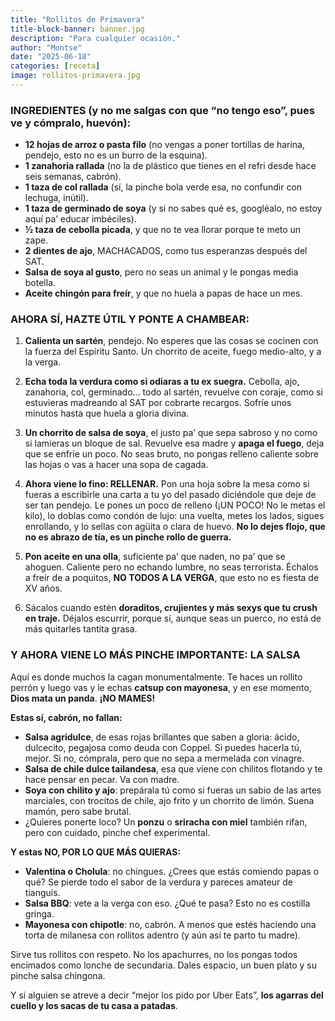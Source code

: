 ```yaml
---
title: "Rollitos de Primavera"
title-block-banner: banner.jpg
description: "Para cualquier ocasión."
author: "Montse"
date: "2025-06-18"
categories: [receta]
image: rollitos-primavera.jpg
---
```


### INGREDIENTES (y no me salgas con que “no tengo eso”, pues ve y cómpralo, huevón):

* **12 hojas de arroz o pasta filo** (no vengas a poner tortillas de harina, pendejo, esto no es un burro de la esquina).
* **1 zanahoria rallada** (no la de plástico que tienes en el refri desde hace seis semanas, cabrón).
* **1 taza de col rallada** (sí, la pinche bola verde esa, no confundir con lechuga, inútil).
* **1 taza de germinado de soya** (y si no sabes qué es, googléalo, no estoy aquí pa’ educar imbéciles).
* **½ taza de cebolla picada**, y que no te vea llorar porque te meto un zape.
* **2 dientes de ajo**, MACHACADOS, como tus esperanzas después del SAT.
* **Salsa de soya al gusto**, pero no seas un animal y le pongas media botella.
* **Aceite chingón para freír**, y que no huela a papas de hace un mes.

### AHORA SÍ, HAZTE ÚTIL Y PONTE A CHAMBEAR:

1. **Calienta un sartén**, pendejo. No esperes que las cosas se cocinen con la fuerza del Espíritu Santo. Un chorrito de aceite, fuego medio-alto, y a la verga.

2. **Echa toda la verdura como si odiaras a tu ex suegra.** Cebolla, ajo, zanahoria, col, germinado... todo al sartén, revuelve con coraje, como si estuvieras madreando al SAT por cobrarte recargos. Sofríe unos minutos hasta que huela a gloria divina.

3. **Un chorrito de salsa de soya**, el justo pa’ que sepa sabroso y no como si lamieras un bloque de sal. Revuelve esa madre y **apaga el fuego**, deja que se enfríe un poco. No seas bruto, no pongas relleno caliente sobre las hojas o vas a hacer una sopa de cagada.

4. **Ahora viene lo fino: RELLENAR.** Pon una hoja sobre la mesa como si fueras a escribirle una carta a tu yo del pasado diciéndole que deje de ser tan pendejo. Le pones un poco de relleno (¡UN POCO! No le metas el kilo), lo doblas como condón de lujo: una vuelta, metes los lados, sigues enrollando, y lo sellas con agüita o clara de huevo. **No lo dejes flojo, que no es abrazo de tía, es un pinche rollo de guerra.**

5. **Pon aceite en una olla**, suficiente pa’ que naden, no pa’ que se ahoguen. Caliente pero no echando lumbre, no seas terrorista. Échalos a freír de a poquitos, **NO TODOS A LA VERGA**, que esto no es fiesta de XV años.

6. Sácalos cuando estén **doraditos, crujientes y más sexys que tu crush en traje.** Déjalos escurrir, porque sí, aunque seas un puerco, no está de más quitarles tantita grasa.

### Y AHORA VIENE LO MÁS PINCHE IMPORTANTE: **LA SALSA**

Aquí es donde muchos la cagan monumentalmente. Te haces un rollito perrón y luego vas y le echas **catsup con mayonesa**, y en ese momento, **Dios mata un panda**. **¡NO MAMES!**

**Estas sí, cabrón, no fallan:**

* **Salsa agridulce**, de esas rojas brillantes que saben a gloria: ácido, dulcecito, pegajosa como deuda con Coppel. Si puedes hacerla tú, mejor. Si no, cómprala, pero que no sepa a mermelada con vinagre.
* **Salsa de chile dulce tailandesa**, esa que viene con chilitos flotando y te hace pensar en pecar. Va con madre.
* **Soya con chilito y ajo**: prepárala tú como si fueras un sabio de las artes marciales, con trocitos de chile, ajo frito y un chorrito de limón. Suena mamón, pero sabe brutal.
* ¿Quieres ponerte loco? Un **ponzu** o **sriracha con miel** también rifan, pero con cuidado, pinche chef experimental.

**Y estas NO, POR LO QUE MÁS QUIERAS:**

* **Valentina o Cholula**: no chingues. ¿Crees que estás comiendo papas o qué? Se pierde todo el sabor de la verdura y pareces amateur de tianguis.
* **Salsa BBQ**: vete a la verga con eso. ¿Qué te pasa? Esto no es costilla gringa.
* **Mayonesa con chipotle**: no, cabrón. A menos que estés haciendo una torta de milanesa con rollitos adentro (y aún así te parto tu madre).

Sirve tus rollitos con respeto. No los apachurres, no los pongas todos encimados como lonche de secundaria. Dales espacio, un buen plato y su pinche salsa chingona.

Y si alguien se atreve a decir “mejor los pido por Uber Eats”, **los agarras del cuello y los sacas de tu casa a patadas**.